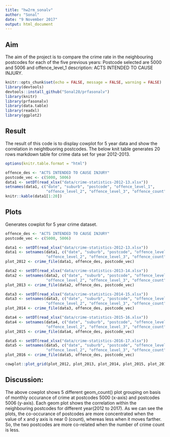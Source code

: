```yaml
---
title: "hw2rm_sonalv"
author: "Sonal"
date: "9 November 2017"
output: html_document
---
```

## Aim
The aim of the project is to compare the crime rate in the neighbouring postcodes for each of the five previous years: Postcode selected are 5000 and 5006 and offence_level_1 description: ACTS INTENDED TO CAUSE INJURY.

```r
knitr::opts_chunk$set(echo = FALSE, message = FALSE, warning = FALSE)
library(devtools)
devtools::install_github("Sonal28/prfasonalv")
library(knitr)
library(prfasonalv)
library(data.table)
library(readxl)
library(ggplot2)

```

## Result
The result of this code is to display cowplot for 5 year data and show the correlation in neightbuoring postcodes.
The below knit table generates 20 rows markdown table for crime data set for year 2012-2013.
```r

options(knitr.table.format = "html")

offence_des <- "ACTS INTENDED TO CAUSE INJURY"
postcode_vec <- c(5000, 5006)
data1 <- setDT(read_xlsx("data/crime-statistics-2012-13.xlsx"))
setnames(data1, c("date", "suburb", "postcode", "offence_level_1",
                  "offence_level_2", "offence_level_3", "offence_count"))
knitr::kable(data1[1:20])

```

## Plots
Generates cowplot for 5 year crime dataset.

```r

offence_des <- "ACTS INTENDED TO CAUSE INJURY"
postcode_vec <- c(5000, 5006)

data1 <- setDT(read_xlsx("data/crime-statistics-2012-13.xlsx"))
data1 <- setnames(data1, c("date", "suburb", "postcode", "offence_level_1",
                  "offence_level_2", "offence_level_3", "offence_count"))
plot_2012 <- crime_file(data1, offence_des, postcode_vec)

data2 <- setDT(read_xlsx("data/crime-statistics-2013-14.xlsx"))
data2 <- setnames(data2, c("date", "suburb", "postcode", "offence_level_1",
                  "offence_level_2", "offence_level_3", "offence_count"))
plot_2013 <- crime_file(data2, offence_des, postcode_vec)

data3 <- setDT(read_xlsx("data/crime-statistics-2014-15.xlsx"))
data3 <- setnames(data3, c("date", "suburb", "postcode", "offence_level_1",
                  "offence_level_2", "offence_level_3", "offence_count"))
plot_2014 <- crime_file(data3, offence_des, postcode_vec)

data4 <- setDT(read_xlsx("data/crime-statistics-2015-16.xlsx"))
data4 <- setnames(data4, c("date", "suburb", "postcode", "offence_level_1",
                  "offence_level_2", "offence_level_3", "offence_count"))
plot_2015 <- crime_file(data4, offence_des, postcode_vec)

data5 <- setDT(read_xlsx("data/crime-statistics-2016-17.xlsx"))
data5 <- setnames(data5, c("date", "suburb", "postcode", "offence_level_1",
                  "offence_level_2", "offence_level_3", "offence_count"))
plot_2016 <- crime_file(data5, offence_des, postcode_vec)

cowplot::plot_grid(plot_2012, plot_2013, plot_2014, plot_2015, plot_2016, labels=c("2012-2013", "2013-2014", "2014-2015", "2015-2016", "2016-2017"), label_size = 8)

```

## Discussion:
The above cowplot shows 5 different geom_count() plot grouping on basis of monthly occurance of crime at postcodes 5000 (x-axis) and postcodes 5006 (y-axis). Each geom plot shows the correlation within the neighbouring postcodes for different year(2012 to 2017). As we can see the plots, the co-occurance of postcodes are more concentrated when the value of x and y axis is near 0 (count), whereas less when it moves farther. So, the two postcodes are more co-related when the number of crime count is less.
